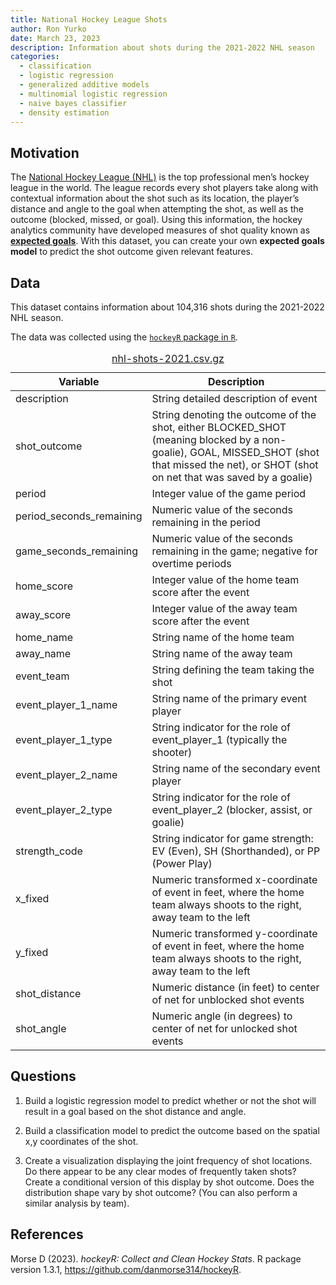 ```yaml
---
title: National Hockey League Shots
author: Ron Yurko
date: March 23, 2023
description: Information about shots during the 2021-2022 NHL season
categories:
  - classification
  - logistic regression
  - generalized additive models
  - multinomial logistic regression
  - naive bayes classifier
  - density estimation
---
```


## Motivation

The [National Hockey League (NHL)](https://www.nhl.com/) is the top professional men's hockey league in the world. The league records every shot players take along with contextual information about the shot such as its location, the player's distance and angle to the goal when attempting the shot, as well as the outcome (blocked, missed, or goal). Using this information, the hockey analytics community have developed measures of shot quality known as [__expected goals__](https://www.nhl.com/kraken/news/analytics-with-alison-expected-goals/c-327728890). With this dataset, you can create your own __expected goals model__ to predict the shot outcome given relevant features.

## Data

This dataset contains information about 104,316 shots during the 2021-2022 NHL season. 

The data was collected using the [`hockeyR` package in `R`](https://hockeyr.netlify.app/index.html). 


| Variable | Description |
|----|-------------|
| description |	String detailed description of event |
| shot_outcome |	String denoting the outcome of the shot, either BLOCKED_SHOT (meaning blocked by a non-goalie), GOAL, MISSED_SHOT (shot that missed the net), or SHOT (shot on net that was saved by a goalie) |
| period |	Integer value of the game period |
| period_seconds_remaining | Numeric value of the seconds remaining in the period |
| game_seconds_remaining |	Numeric value of the seconds remaining in the game; negative for overtime periods |
| home_score |	Integer value of the home team score after the event |
| away_score |	Integer value of the away team score after the event |
| home_name |	String name of the home team |
| away_name |	String name of the away team |
| event_team |	String defining the team taking the shot |
| event_player_1_name |	String name of the primary event player |
| event_player_1_type |	String indicator for the role of event_player_1 (typically the shooter) |
| event_player_2_name |	String name of the secondary event player |
| event_player_2_type |	String indicator for the role of event_player_2 (blocker, assist, or goalie) |
| strength_code |	String indicator for game strength: EV (Even), SH (Shorthanded), or PP (Power Play) |
| x_fixed |	Numeric transformed x-coordinate of event in feet, where the home team always shoots to the right, away team to the left |
| y_fixed |	Numeric transformed y-coordinate of event in feet, where the home team always shoots to the right, away team to the left |
| shot_distance |	Numeric distance (in feet) to center of net for unblocked shot events |
| shot_angle |	Numeric angle (in degrees) to center of net for unlocked shot events |


: [nhl-shots-2021.csv.gz](../data/nhl-shots-2021.csv.gz)


## Questions

1. Build a logistic regression model to predict whether or not the shot will result in a goal based on the shot distance and angle.

2. Build a classification model to predict the outcome based on the spatial x,y coordinates of the shot. 

3. Create a visualization displaying the joint frequency of shot locations. Do there appear to be any clear modes of frequently taken shots? Create a conditional version of this display by shot outcome. Does the distribution shape vary by shot outcome? (You can also perform a similar analysis by team). 

## References

Morse D (2023). _hockeyR: Collect and Clean Hockey Stats_. R package version 1.3.1,
  <https://github.com/danmorse314/hockeyR>.
  


